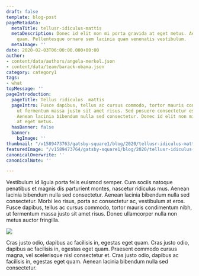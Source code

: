 ```yaml
---
draft: false
template: blog-post
pageMetadata:
  metaTitle: tellusr-idiculus-mattis
  metaDescription: Donec id elit non mi porta gravida at eget metus. Aenean eu leo
    quam. Pellentesque ornare sem lacinia quam venenatis vestibulum.
  metaImage: ''
date: 2020-02-03T06:00:00.000+00:00
author:
- content/data/authors/angela-merkel.json
- content/data/team/barack-obama.json
category: category1
tags:
- what
topMessage: ''
pageIntroduction:
  pageTitle: Tellus ridiculus  mattis
  pageIntro: Fusce dapibus, tellus ac cursus commodo, tortor mauris condimentum nibh,
    ut fermentum massa justo sit amet risus. Sed posuere consectetur est at lobortis.
    Aenean lacinia bibendum nulla sed consectetur. Donec id elit non mi porta gravida
    at eget metus.
  hasBanner: false
  banner:
    bgImage: ''
thumbnail: "/v1589473763/gatsby-square1/blog/2020/tellusr-idiculus-mattis/sample-image-1_qxqiem.jpg"
featuredImage: "/v1589473764/gatsby-square1/blog/2020/tellusr-idiculus-mattis/sample-image-3_ghs2p4.jpg"
canonicalOverwrite: ''
canonicalNote: ''

---
```

Vestibulum id ligula porta felis euismod semper. Cum sociis natoque penatibus et magnis dis parturient montes, nascetur ridiculus mus. Aenean lacinia bibendum nulla sed consectetur. Aenean lacinia bibendum nulla sed consectetur. Morbi leo risus, porta ac consectetur ac, vestibulum at eros. Fusce dapibus, tellus ac cursus commodo, tortor mauris condimentum nibh, ut fermentum massa justo sit amet risus. Donec ullamcorper nulla non metus auctor fringilla.

![](https://res.cloudinary.com/glinkaco/image/upload/v1589473763/gatsby-square1/blog/2020/tellusr-idiculus-mattis/sample-image-2_fumbkk.jpg)

Cras justo odio, dapibus ac facilisis in, egestas eget quam. Cras justo odio, dapibus ac facilisis in, egestas eget quam. Praesent commodo cursus magna, vel scelerisque nisl consectetur et. Cras justo odio, dapibus ac facilisis in, egestas eget quam. Aenean lacinia bibendum nulla sed consectetur.